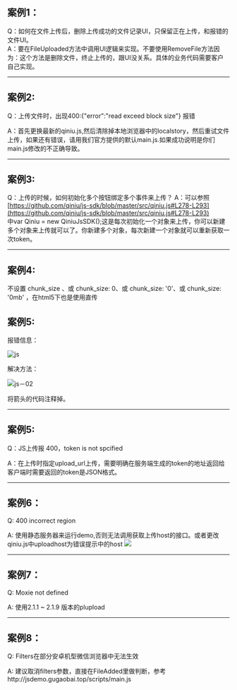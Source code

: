 ## 案例1：

Q：如何在文件上传后，删除上传成功的文件记录UI，只保留正在上传，和报错的文件UI。  
A：要在FileUploaded方法中调用UI逻辑来实现。不要使用RemoveFile方法因为：这个方法是删除文件，终止上传的，跟UI没关系。具体的业务代码需要客户自己实现。

* * *

## 案例2: 

Q：上传文件时，出现400:{"error":"read exceed block size"} 报错

A：首先更换最新的qiniu.js,然后清除掉本地浏览器中的localstory，然后重试文件上传，如果还有错误，请用我们官方提供的默认main.js.如果成功说明是你们main.js修改的不正确导致。

* * *

## 案例3: 

Q：上传的时候，如何初始化多个按钮绑定多个事件来上传？ A：可以参照[https://github.com/qiniu/js-sdk/blob/master/src/qiniu.js#L278-L293](https://github.com/qiniu/js-sdk/blob/master/src/qiniu.js#L278-L293)   
中var Qiniu = new QiniuJsSDK();这是每次初始化一个对象来上传，你可以新建多个对象来上传就可以了。你新建多个对象，每次新建一个对象就可以重新获取一次token。

* * *

## 案例4:

不设置 chunk\_size 、或 chunk\_size: 0、或 chunk\_size: '0'、或 chunk\_size: '0mb' ，在html5下也是使用直传

## 案例5:

报错信息：

![js](https://dn-odum9helk.qbox.me/fa5deb1d04b47953870a8cf29e947c9d)


解决方法： 


![js－02](https://dn-odum9helk.qbox.me/dcf17708efef427b2fab2ad01681a83c)

将箭头的代码注释掉。

* * *

## 案例5: 

Q：JS上传报 400，token is not spcified

A：在上传时指定upload\_url上传，需要明确在服务端生成的token的地址返回给客户端时需要返回的token是JSON格式。

* * *

## 案例6：

Q: 400 incorrect region

A: 使用静态服务器来运行demo,否则无法调用获取上传host的接口。或者更改qiniu.js中uploadhost为错误提示中的host
![](https://dn-odum9helk.qbox.me/Fvnh9Ig7XRImHhrP8ptOeHzj8n8s)

* * *


## 案例7：

Q: Moxie not defined

A: 使用2.1.1 ~ 2.1.9 版本的plupload

* * *

## 案例8：

Q: Filters在部分安卓机型微信浏览器中无法生效

A: 建议取消filters参数，直接在FileAdded里做判断，参考http://jsdemo.gugaobai.top/scripts/main.js


